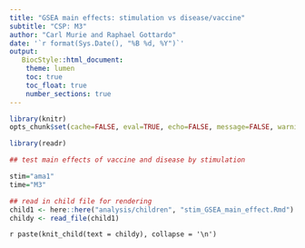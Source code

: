 ```yaml
---
title: "GSEA main effects: stimulation vs disease/vaccine"
subtitle: "CSP: M3"
author: "Carl Murie and Raphael Gottardo"
date: '`r format(Sys.Date(), "%B %d, %Y")`'
output: 
   BiocStyle::html_document:
    theme: lumen
    toc: true
    toc_float: true
    number_sections: true
---
```


```r
library(knitr)
opts_chunk$set(cache=FALSE, eval=TRUE, echo=FALSE, message=FALSE, warning=FALSE, results='asis')
```

```r
library(readr)
```

```r
## test main effects of vaccine and disease by stimulation

stim="ama1"
time="M3"
```

```r
## read in child file for rendering
child1 <- here::here("analysis/children", "stim_GSEA_main_effect.Rmd")
childy <- read_file(child1)
```


`r paste(knit_child(text = childy), collapse = '\n')`
</br>
  
